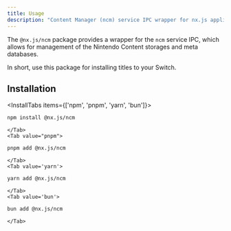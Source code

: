 ```yaml
---
title: Usage
description: "Content Manager (ncm) service IPC wrapper for nx.js applications"
---
```


The `@nx.js/ncm` package provides a wrapper for the `ncm` service IPC, which
allows for management of the Nintendo Content storages and meta databases.

In short, use this package for installing titles to your Switch.

## Installation

<InstallTabs items={['npm', 'pnpm', 'yarn', 'bun']}>
    <Tab value='npm'>

```bash
npm install @nx.js/ncm
```

    </Tab>
    <Tab value="pnpm">

```bash
pnpm add @nx.js/ncm
```

    </Tab>
    <Tab value='yarn'>

```bash
yarn add @nx.js/ncm
```

    </Tab>
    <Tab value='bun'>

```bash
bun add @nx.js/ncm
```

    </Tab>

</InstallTabs>
